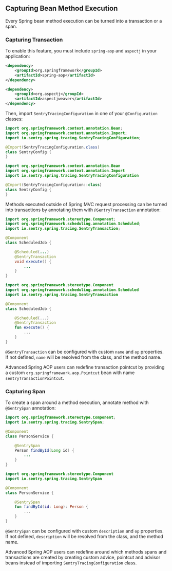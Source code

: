 ## Capturing Bean Method Execution

Every Spring bean method execution can be turned into a transaction or a span.

### Capturing Transaction

To enable this feature, you must include `spring-aop` and `aspectj` in your application:

```xml {tabTitle:Maven}
<dependency>
    <groupId>org.springframework</groupId>
    <artifactId>spring-aop</artifactId>
</dependency>

<dependency>
    <groupId>org.aspectj</groupId>
    <artifactId>aspectjweaver</artifactId>
</dependency>
```

Then, import `SentryTracingConfiguration` in one of your `@Configuration` classes:

```java {tabTitle:Java}
import org.springframework.context.annotation.Bean;
import org.springframework.context.annotation.Import;
import io.sentry.spring.tracing.SentryTracingConfiguration;

@Import(SentryTracingConfiguration.class)
class SentryConfig {
}
```

```kotlin {tabTitle:Kotlin}
import org.springframework.context.annotation.Bean
import org.springframework.context.annotation.Import
import io.sentry.spring.tracing.SentryTracingConfiguration

@Import(SentryTracingConfiguration::class)
class SentryConfig {
}
```

Methods executed outside of Spring MVC request processing can be turned into transactions by annotating them with `@SentryTransaction` annotation:

```java {tabTitle:Java}
import org.springframework.stereotype.Component;
import org.springframework.scheduling.annotation.Scheduled;
import io.sentry.spring.tracing.SentryTransaction;

@Component
class ScheduledJob {

    @Scheduled(...)
    @SentryTransaction
    void execute() {
        ...
    }
}
```

```kotlin {tabTitle:Kotlin}
import org.springframework.stereotype.Component
import org.springframework.scheduling.annotation.Scheduled
import io.sentry.spring.tracing.SentryTransaction

@Component
class ScheduledJob {

    @Scheduled(...)
    @SentryTransaction
    fun execute() {
        ...
    }
}
```

`@SentryTransaction` can be configured with custom `name` and `op` properties. If not defined, `name` will be resolved from the class, and the method name.

Advanced Spring AOP users can redefine transaction pointcut by providing a custom `org.springframework.aop.Pointcut` bean with name `sentryTransactionPointcut`.

### Capturing Span

To create a span around a method execution, annotate method with `@SentrySpan` annotation:

```java {tabTitle:Java}
import org.springframework.stereotype.Component;
import io.sentry.spring.tracing.SentrySpan;

@Component
class PersonService {

    @SentrySpan
    Person findById(Long id) {
        ...
    }
}
```

```kotlin {tabTitle:Kotlin}
import org.springframework.stereotype.Component
import io.sentry.spring.tracing.SentrySpan

@Component
class PersonService {

    @SentrySpan
    fun findById(id: Long): Person {
        ...
    }
}
```

`@SentrySpan` can be configured with custom `description` and `op` properties. If not defined, `description` will be resolved from the class, and the method name.

Advanced Spring AOP users can redefine around which methods spans and transactions are created by creating custom advice, pointcut and advisor beans instead of importing `SentryTracingConfiguration` class.
